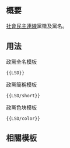 {{NoteTA/MediaWiki}}{{Documentation subpage}}<!-- 在本行下編輯模板說明 -->

== 概要 ==
[[社會民主連線]]黨徽及黨名。

== 用法 ==
;政黨全名模板
 <pre>{{LSD}}</pre>
 
;政黨簡稱模板
 <pre>{{LSD/short}}</pre>

;政黨色块模板
 <pre>{{LSD/color}}</pre>

== 相關模板 ==
{{香港政黨模板}}